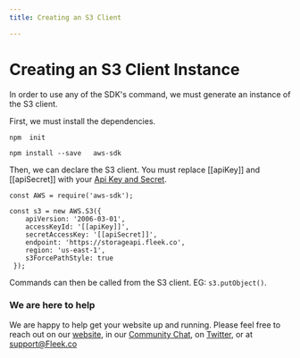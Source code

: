 ```yaml
---
title: Creating an S3 Client

---
```


# Creating an S3 Client Instance
In order to use any of the SDK's command, we must generate an instance of the S3 client.

First, we must install the dependencies.

`npm  init`

`npm install --save   aws-sdk `

Then, we can declare the S3 client. You must replace [[apiKey]] and [[apiSecret]] with your [Api Key and Secret](/StorageSDK/GettingApiKeys).

    const AWS = require('aws-sdk');
   
    const s3 = new AWS.S3({
        apiVersion: '2006-03-01',
        accessKeyId: '[[apiKey]]',
        secretAccessKey: '[[apiSecret]]',
        endpoint: 'https://storageapi.fleek.co',
        region: 'us-east-1',
        s3ForcePathStyle: true
     });

Commands can then be called from the S3 client. EG: `s3.putObject()`.

### We are here to help

We are happy to help get your website up and running. Please feel free to reach out on our [website](https://Fleek.co), in our [Community Chat](https://join.slack.com/t/fleek-public/shared_invite/zt-bxna7y1d-PbVdut4rgHt5jM6Zjg9g9A), on [Twitter](https://twitter.com/FleekHQ), or at support@Fleek.co
